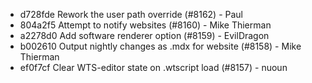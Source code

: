 - d728fde Rework the user path override (#8162) - Paul
- 804a2f5 Attempt to notify websites (#8160) - Mike Thierman
- a2278d0 Add software renderer option (#8159) - EvilDragon
- b002610 Output nightly changes as .mdx for website (#8158) - Mike Thierman
- ef0f7cf Clear WTS-editor state on .wtscript load (#8157) - nuoun